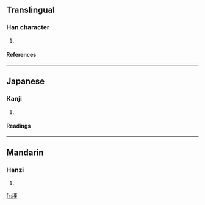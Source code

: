 ==Translingual==
===Han character===
{{Han char|rn=32|rad=土|as=10|sn=13|four=4119<sub>4</sub>|canj=土一田木 (GMWD)}}
# {{defn|Han|sort=土10}}
====References====
{{Han ref|kx=0236.030|dkj=05342|dj=0473.160|hdz=10471.040|uh=585B|ud=22619|bh=DCEE|bd=56558}}
----
==Japanese==
===Kanji===
{{ja-kanji|grade=|rs=土10}}
# {{defn|Japanese}} 
====Readings====
{{ja-readings|on=[[りつ]] (ritsu), [[りち]] (richi)|kun=[[ふさがる]] (fusagaru)}}
----
==Mandarin==
===Hanzi===
{{cmn-hanzi|pin=[[lì]] ([[li4]])|wg=li<sup>4</sup>}}
# {{defn|Mandarin}}

[[fr:塛]]